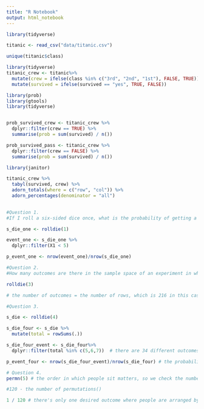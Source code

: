 ```yaml
---
title: "R Notebook"
output: html_notebook
---
```

```r
library(tidyverse)
```

```r
titanic <- read_csv("data/titanic.csv")
```

```r
unique(titanic$class)
```
```r
library(tidyverse)
titanic_crew <- titanic%>%
  mutate(crew = ifelse(class %in% c("3rd", "2nd", "1st"), FALSE, TRUE)) %>%
  mutate(survived = ifelse(survived == "yes", TRUE, FALSE))

```

```r
library(prob)
library(gtools)
library(tidyverse)


prob_survived_crew <- titanic_crew %>%
  dplyr::filter(crew == TRUE) %>%
  summarise(prob = sum(survived) / n())
```

```r
prob_survived_pass <- titanic_crew %>%
  dplyr::filter(crew == FALSE) %>%
  summarise(prob = sum(survived) / n())
```

```r
library(janitor)

titanic_crew %>%
  tabyl(survived, crew) %>%
  adorn_totals(where = c("row", "col")) %>%
  adorn_percentages(denominator = "all") 
  
```


```r
#Question 1.
#If I roll a six-sided dice once, what is the probability of getting a number less than 5?

s_die_one <- rolldie(1)

event_one <- s_die_one %>% 
  dplyr::filter(X1 < 5)

p_event_one <- nrow(event_one)/nrow(s_die_one)
```

```r
#Question 2.
#How many outcomes are there in the sample space of an experiment in which we toss three dice?

rolldie(3)

# the number of outcomes = the number of rows, which is 216 in this case
```

```r
#Question 3.

s_die <- rolldie(4)

s_die_four <- s_die %>%
  mutate(total = rowSums(.))

s_die_four_event <- s_die_four%>%
  dplyr::filter(total %in% c(5,6,7))  # there are 34 different outcomes

p_event_four <- nrow(s_die_four_event)/nrow(s_die_four) # the probability of this event

```
```r
# Question 4.
permn(5) # the order in which people sit matters, so we check the number pf permutaions 

#120 - the number of permutations()

1 / 120 # there's only one desired outcome where people are arranged by their height
```

